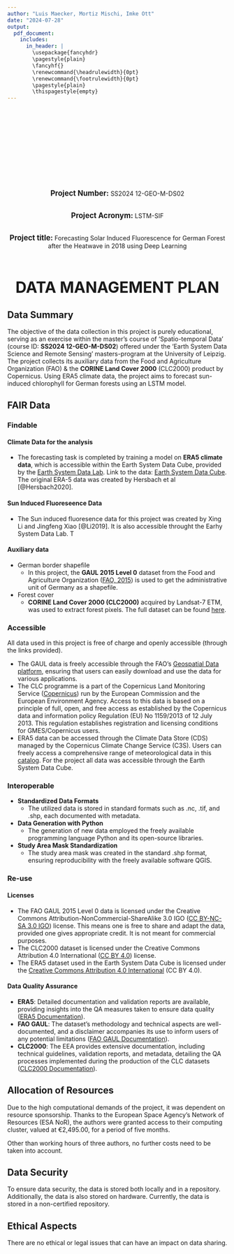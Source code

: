 ---
author: "Luis Maecker, Mortiz Mischi, Imke Ott"
date: "2024-07-28"
output:
  pdf_document:
    includes:
      in_header: |
        \usepackage{fancyhdr}
        \pagestyle{plain}
        \fancyhf{}
        \renewcommand{\headrulewidth}{0pt}
        \renewcommand{\footrulewidth}{0pt}
        \pagestyle{plain}
        \thispagestyle{empty}
---

<div style="text-align: center; margin-top: 200px;">

<span style="font-size: 1.2em; font-weight: bold;">Project Number:</span> SS2024 12-GEO-M-DS02 <br><br>

<span style="font-size: 1.2em; font-weight: bold;">Project Acronym:</span> LSTM-SIF <br><br>

<span style="font-size: 1.2em; font-weight: bold;">Project title:</span> Forecasting Solar Induced Fluorescence for German Forest after the Heatwave in 2018 using Deep Learning <br><br><br><br>

<span style="font-size: 2.5em; font-weight: bold;">DATA MANAGEMENT PLAN</span>

</div>

\newpage

## Data Summary

The objective of the data collection in this project is purely educational, serving as an exercise within the master’s course of 'Spatio-temporal Data' (course ID: **SS2024 12-GEO-M-DS02**) offered under the 'Earth System Data Science and Remote Sensing' masters-program at the University of Leipzig. The project collects its auxiliary data from the Food and Agriculture Organization (FAO) & the **CORINE Land Cover 2000** (CLC2000) product by Copernicus. Using ERA5 climate data, the project aims to forecast sun-induced chlorophyll for German forests using an LSTM model.

## FAIR Data

### Findable

#### Climate Data for the analysis

- The forecasting task is completed by training a model on **ERA5 climate data**, which is accessible within the Earth System Data Cube, provided by the [Earth System Data Lab](http://www.earthsystemdatalab.net/). Link to the data: [Earth System Data Cube](http://data.rsc4earth.de/EarthSystemDataCube/v3.0.1/esdc-8d-0.25deg-256x128x128-3.0.1.zarr/). The original ERA-5 data was created by Hersbach et al [@Hersbach2020].

#### Sun Induced Fluoreseence Data
- The Sun induced fluoresence data for this project was created by Xing Li and Jingfeng Xiao [@Li2019]. It is also accessible throught the Earhy System Data Lab. T

#### Auxiliary data

- German border shapefile
    - In this project, the **GAUL 2015 Level 0** dataset from the Food and Agriculture Organization ([FAO, 2015](https://data.apps.fao.org/?lang=en)) is used to get the administrative unit of Germany as a shapefile.
- Forest cover
    - **CORINE Land Cover 2000 (CLC2000)** acquired by Landsat-7 ETM, was used to extract forest pixels. The full dataset can be found [here](https://doi.org/10.2909/ddacbd5e-068f-4e52-a596-d606e8de7f40).

### Accessible

All data used in this project is free of charge and openly accessible (through the links provided).

- The GAUL data is freely accessible through the FAO's [Geospatial Data platform](https://data.apps.fao.org/map/catalog/srv/ger/catalog.search#/metadata/9c35ba10-5649-41c8-bdfc-eb78e9e65654), ensuring that users can easily download and use the data for various applications.
- The CLC programme is a part of the Copernicus Land Monitoring Service ([Copernicus](https://land.copernicus.eu/)) run by the European Commission and the European Environment Agency. Access to this data is based on a principle of full, open, and free access as established by the Copernicus data and information policy Regulation (EU) No 1159/2013 of 12 July 2013. This regulation establishes registration and licensing conditions for GMES/Copernicus users.
- ERA5 data can be accessed through the Climate Data Store (CDS) managed by the Copernicus Climate Change Service (C3S). Users can freely access a comprehensive range of meteorological data in this [catalog](https://cds.climate.copernicus.eu/cdsapp#!/search?type=dataset&text=). For the project all data was accessible through the Earth System Data Cube.

### Interoperable

- **Standardized Data Formats**
    - The utilized data is stored in standard formats such as .nc, .tif, and .shp, each documented with metadata.
- **Data Generation with Python**
    - The generation of new data employed the freely available programming language Python and its open-source libraries.
- **Study Area Mask Standardization**
    - The study area mask was created in the standard .shp format, ensuring reproducibility with the freely available software QGIS.

### Re-use

#### Licenses

- The FAO GAUL 2015 Level 0 data is licensed under the Creative Commons Attribution-NonCommercial-ShareAlike 3.0 IGO ([CC BY-NC-SA 3.0 IGO](https://data.apps.fao.org/catalog/dataset/global-administrative-unit-layers-gaul-2015)) license. This means one is free to share and adapt the data, provided one gives appropriate credit. It is not meant for commercial purposes.
- The CLC2000 dataset is licensed under the Creative Commons Attribution 4.0 International ([CC BY 4.0](https://land.copernicus.eu/api/en/products/corine-land-cover/clc-2000)) license.
- The ERA5 dataset used in the Earth System Data Cube is licensed under the [Creative Commons Attribution 4.0 International](https://www.ecmwf.int/en/forecasts/dataset/ecmwf-reanalysis-v5) (CC BY 4.0).

#### Data Quality Assurance

- **ERA5**: Detailed documentation and validation reports are available, providing insights into the QA measures taken to ensure data quality ([ERA5 Documentation](https://www.ecmwf.int/en/forecasts/dataset/ecmwf-reanalysis-v5)).
- **FAO GAUL**: The dataset's methodology and technical aspects are well-documented, and a disclaimer accompanies its use to inform users of any potential limitations ([FAO GAUL Documentation](https://data.apps.fao.org/catalog/dataset/global-administrative-unit-layers-gaul-2015)).
- **CLC2000**: The EEA provides extensive documentation, including technical guidelines, validation reports, and metadata, detailing the QA processes implemented during the production of the CLC datasets ([CLC2000 Documentation](https://land.copernicus.eu/api/en/products/corine-land-cover/clc-2000)).

## Allocation of Resources

Due to the high computational demands of the project, it was dependent on resource sponsorship. Thanks to the European Space Agency's Network of Resources (ESA NoR), the authors were granted access to their computing cluster, valued at €2,495.00, for a period of five months.

Other than working hours of three authors, no further costs need to be taken into account. 

## Data Security

To ensure data security, the data is stored both locally and in a repository. Additionally, the data is also stored on hardware. Currently, the data is stored in a non-certified repository.

## Ethical Aspects

There are no ethical or legal issues that can have an impact on data sharing.
